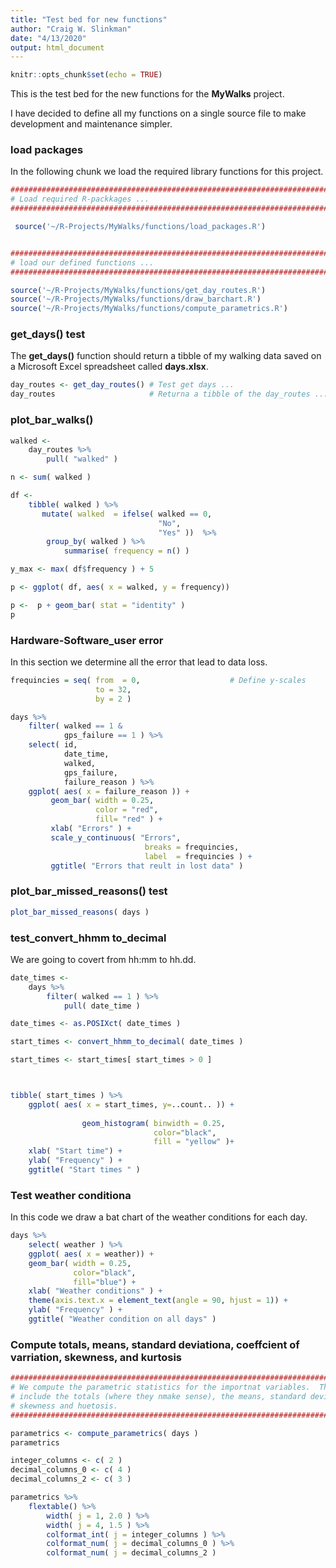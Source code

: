 ```yaml
---
title: "Test bed for new functions"
author: "Craig W. Slinkman"
date: "4/13/2020"
output: html_document
---
```


```r
knitr::opts_chunk$set(echo = TRUE)
```

This is the test bed for the new functions for the **MyWalks** project.  

I have decided to define all my functions on a single source file to make development and
maintenance simpler.

### load packages

In the following chunk we load the required library functions for this project.

```r

###############################################################################
# Load required R-packkages ...
###############################################################################

 source('~/R-Projects/MyWalks/functions/load_packages.R')


###############################################################################
# load our defined functions ...
###############################################################################

source('~/R-Projects/MyWalks/functions/get_day_routes.R')
source('~/R-Projects/MyWalks/functions/draw_barchart.R')
source('~/R-Projects/MyWalks/functions/compute_parametrics.R')

```


### get_days()  test

The **get_days()** function should return a tibble of my walking data saved on a Microsoft Excel spreadsheet called **days.xlsx**.  

```r
day_routes <- get_day_routes() # Test get days ...
day_routes                     # Returna a tibble of the day_routes ...
```


### plot_bar_walks()

```r

walked <-
    day_routes %>% 
        pull( "walked" )

n <- sum( walked )

df <- 
    tibble( walked ) %>%
       mutate( walked  = ifelse( walked == 0, 
                                 "No", 
                                 "Yes" ))  %>% 
        group_by( walked ) %>% 
            summarise( frequency = n() )

y_max <- max( df$frequency ) + 5

p <- ggplot( df, aes( x = walked, y = frequency))

p <-  p + geom_bar( stat = "identity" )
p
```

### Hardware-Software_user error

In this section we determine all the error that lead to data loss.

```r

frequincies = seq( from  = 0,                    # Define y-scales
                   to = 32, 
                   by = 2 )

days %>%
    filter( walked == 1 & 
            gps_failure == 1 ) %>% 
    select( id,
            date_time,
            walked,
            gps_failure,
            failure_reason ) %>% 
    ggplot( aes( x = failure_reason )) +
         geom_bar( width = 0.25,
                   color = "red",
                   fill= "red" ) +
         xlab( "Errors" ) +
         scale_y_continuous( "Errors", 
                              breaks = frequincies,
                              label  = frequincies ) +
         ggtitle( "Errors that reult in lost data" )
```


### plot_bar_missed_reasons() test

```r
plot_bar_missed_reasons( days )
```

### test_convert_hhmm to_decimal

We are going to covert from hh:mm to hh.dd.

```r
date_times <- 
    days %>% 
        filter( walked == 1 ) %>% 
            pull( date_time )

date_times <- as.POSIXct( date_times )

start_times <- convert_hhmm_to_decimal( date_times )

start_times <- start_times[ start_times > 0 ]



tibble( start_times ) %>% 
    ggplot( aes( x = start_times, y=..count.. )) +
                
                geom_histogram( binwidth = 0.25,
                                color="black",
                                fill = "yellow" )+
    xlab( "Start time") +
    ylab( "Frequency" ) +
    ggtitle( "Start times " )

```

###  Test weather conditiona

In this code we draw a bat chart of the weather conditions for each day.

```r

days %>% 
    select( weather ) %>% 
    ggplot( aes( x = weather)) +
    geom_bar( width = 0.25,
              color="black",
              fill="blue") +
    xlab( "Weather conditions" ) +
    theme(axis.text.x = element_text(angle = 90, hjust = 1)) +
    ylab( "Frequency" ) +
    ggtitle( "Weather condition on all days" )

```


### Compute totals, means, standard deviationa, coeffcient of varriation, skewness, and kurtosis

```r

###############################################################################
# We compute the parametric statistics for the importnat variables.  These
# include the totals (where they nmake sense), the means, standard deviations,
# skewness and huetosis.
###############################################################################

parametrics <- compute_parametrics( days ) 
parametrics

integer_columns <- c( 2 )
decimal_columns_0 <- c( 4 )
decimal_columns_2 <- c( 3 )

parametrics %>%
    flextable() %>% 
        width( j = 1, 2.0 ) %>%
        width( j = 4, 1.5 ) %>% 
        colformat_int( j = integer_columns ) %>% 
        colformat_num( j = decimal_columns_0 ) %>% 
        colformat_num( j = decimal_columns_2 ) 
 



```


